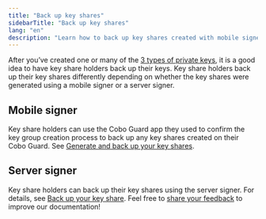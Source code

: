 ```yaml
---
title: "Back up key shares"
sidebarTitle: "Back up key shares"
lang: "en"
description: "Learn how to back up key shares created with mobile signers and server signers to ensure data security."
---
```


After you’ve created one or many of the [3 types of private keys](/en/portal/mpc-wallets/ocw/holder-group-overview), it is a good idea to have key share holders back up their keys. Key share holders back up their key shares differently depending on whether the key shares were generated using a mobile signer or a server signer.

## Mobile signer
Key share holders can use the Cobo Guard app they used to confirm the key group creation process to back up any key shares created on their Cobo Guard. See [Generate and back up your key shares](/en/guard/generate-and-back-up-key-shares).

## Server signer
Key share holders can back up their key shares using the server signer. For details, see [Back up your key share](https://www.cobo.com/developers/v2/guides/mpc-wallets/server-co-signer/key-shares-backup).
<Tip>Feel free to [share your feedback](https://forms.zohopublic.com/cobo/form/DocumentFeedbackForm/formperma/QvLOhxJv1_JMsJ-1dleZ8Itb_7rzN-LtgvsDdxosoVI?referrername=manuals) to improve our documentation!</Tip>
